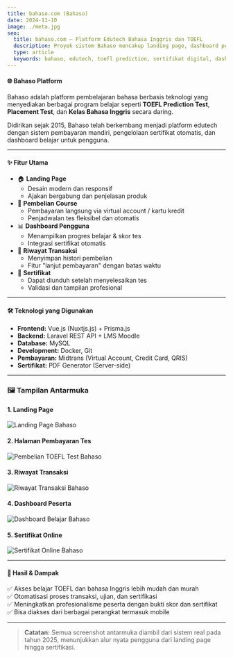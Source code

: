 ```yaml
---
title: bahaso.com (Bahaso)
date: 2024-11-10
image: ./meta.jpg
seo:
  title: bahaso.com – Platform Edutech Bahasa Inggris dan TOEFL
  description: Proyek sistem Bahaso mencakup landing page, dashboard peserta, pembayaran course, dan sertifikat otomatis untuk TOEFL Prediction Test.
  type: article
  keywords: bahaso, edutech, toefl prediction, sertifikat digital, dashboard peserta, pembelajaran daring
---
```



#### 🌐 Bahaso Platform

Bahaso adalah platform pembelajaran bahasa berbasis teknologi yang menyediakan berbagai program belajar seperti **TOEFL Prediction Test**, **Placement Test**, dan **Kelas Bahasa Inggris** secara daring.

Didirikan sejak 2015, Bahaso telah berkembang menjadi platform edutech dengan sistem pembayaran mandiri, pengelolaan sertifikat otomatis, dan dashboard belajar untuk pengguna.

---

#### ✨ Fitur Utama

- 🏠 **Landing Page**
  - Desain modern dan responsif
  - Ajakan bergabung dan penjelasan produk
- 🛒 **Pembelian Course**
  - Pembayaran langsung via virtual account / kartu kredit
  - Penjadwalan tes fleksibel dan otomatis
- 📊 **Dashboard Pengguna**
  - Menampilkan progres belajar & skor tes
  - Integrasi sertifikat otomatis
- 🧾 **Riwayat Transaksi**
  - Menyimpan histori pembelian
  - Fitur "lanjut pembayaran" dengan batas waktu
- 📜 **Sertifikat**
  - Dapat diunduh setelah menyelesaikan tes
  - Validasi dan tampilan profesional

---

#### 🛠️ Teknologi yang Digunakan

- **Frontend:** Vue.js (Nuxtjs.js) + Prisma.js
- **Backend:** Laravel REST API + LMS Moodle
- **Database:** MySQL
- **Development:** Docker, Git
- **Pembayaran:** Midtrans (Virtual Account, Credit Card, QRIS)
- **Sertifikat:** PDF Generator (Server-side)

---

### 🖼️ Tampilan Antarmuka

#### 1. Landing Page

<Image src={bahasoLandingPage} alt="Landing Page Bahaso" width={1280} height={720} class="rounded-xl shadow-lg border" />

#### 2. Halaman Pembayaran Tes

<Image src={bahasoPaymentProduct} alt="Pembelian TOEFL Test Bahaso" width={1280} height={720} class="rounded-xl shadow-lg border" />

#### 3. Riwayat Transaksi

<Image src={bahasoHistoryPayment} alt="Riwayat Transaksi Bahaso" width={1280} height={720} class="rounded-xl shadow-lg border" />

#### 4. Dashboard Peserta

<Image src={bahasoDashboardPage} alt="Dashboard Belajar Bahaso" width={1280} height={720} class="rounded-xl shadow-lg border" />

#### 5. Sertifikat Online

<Image src={bahasoCertificatePage} alt="Sertifikat Online Bahaso" width={1280} height={720} class="rounded-xl shadow-lg border" />

---

#### 🎯 Hasil & Dampak

✅ Akses belajar TOEFL dan bahasa Inggris lebih mudah dan murah  
✅ Otomatisasi proses transaksi, ujian, dan sertifikasi  
✅ Meningkatkan profesionalisme peserta dengan bukti skor dan sertifikat  
✅ Bisa diakses dari berbagai perangkat termasuk mobile

---

> **Catatan:** Semua screenshot antarmuka diambil dari sistem real pada tahun 2025, menunjukkan alur nyata pengguna dari landing page hingga sertifikasi.